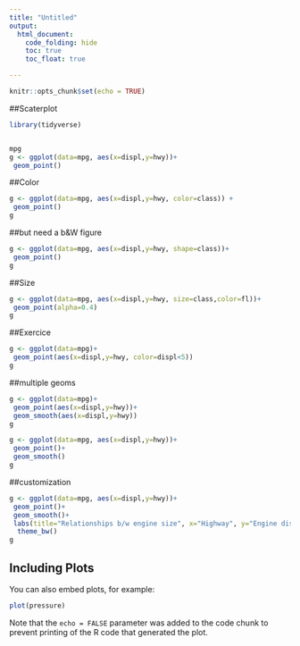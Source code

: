 ```yaml
---
title: "Untitled"
output:
  html_document:
    code_folding: hide
    toc: true
    toc_float: true

---
```


```r
knitr::opts_chunk$set(echo = TRUE)
```



##Scaterplot
```r
library(tidyverse)


mpg
g <- ggplot(data=mpg, aes(x=displ,y=hwy))+
 geom_point()

```
##Color
```r
g <- ggplot(data=mpg, aes(x=displ,y=hwy, color=class)) +
 geom_point()
g

```
##but need a b&W figure
```r
g <- ggplot(data=mpg, aes(x=displ,y=hwy, shape=class))+
 geom_point()
g

```
##Size
```r
g <- ggplot(data=mpg, aes(x=displ,y=hwy, size=class,color=fl))+
 geom_point(alpha=0.4)
g
```
##Exercice
```r
g <- ggplot(data=mpg)+
 geom_point(aes(x=displ,y=hwy, color=displ<5))
g
```
##multiple geoms
```r
g <- ggplot(data=mpg)+
 geom_point(aes(x=displ,y=hwy))+
 geom_smooth(aes(x=displ,y=hwy))
g

g <- ggplot(data=mpg, aes(x=displ,y=hwy))+
 geom_point()+
 geom_smooth()
g


```
##customization
```r

g <- ggplot(data=mpg, aes(x=displ,y=hwy))+
 geom_point()+
 geom_smooth()+
 labs(title="Relationships b/w engine size", x="Highway", y="Engine displacement")+
  theme_bw()
g

```
## Including Plots

You can also embed plots, for example:

```r
plot(pressure)
```

Note that the `echo = FALSE` parameter was added to the code chunk to prevent printing of the R code that generated the plot.
